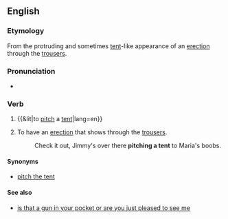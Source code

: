 ==English==

===Etymology===
From the protruding and sometimes [[tent]]-like appearance of an [[erection]] through the [[trousers]].

===Pronunciation===
* {{IPA|/ˌpɪtʃəˈtɛnt/|lang=en}}

===Verb===
{{en-verb|head=[[pitch]] [[a]] [[tent]]|pitches a tent|pitching a tent|pitched a tent}}

# {{&lit|to [[pitch]] a [[tent]]|lang=en}}
# {{context|idiomatic|slang|lang=en}} To have an [[erection]] that shows through the [[trousers]].
#: Check it out, Jimmy's over there '''pitching a tent''' to Maria's boobs.

====Synonyms====
* [[pitch the tent]]

====See also====
* [[is that a gun in your pocket or are you just pleased to see me]]